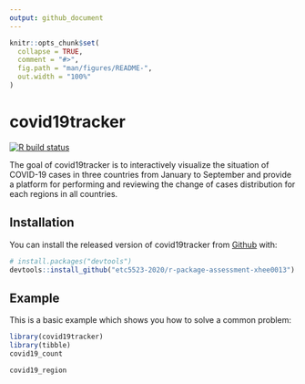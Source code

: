 ```yaml
---
output: github_document
---
```


<!-- README.md is generated from README.Rmd. Please edit that file -->

```r
knitr::opts_chunk$set(
  collapse = TRUE,
  comment = "#>",
  fig.path = "man/figures/README-",
  out.width = "100%"
)
```

# covid19tracker

<!-- badges: start -->
[![R build status](https://github.com/etc5523-2020/r-package-assessment-xhee0013/workflows/R-CMD-check/badge.svg)](https://github.com/etc5523-2020/r-package-assessment-xhee0013/actions)
<!-- badges: end -->

The goal of covid19tracker is to interactively visualize the situation of COVID-19 cases in three countries from January to September and provide a platform for performing and reviewing the change of cases distribution for each regions in all countries.

## Installation

You can install the released version of covid19tracker from [Github](https://github.com/etc5523-2020/r-package-assessment-xhee0013) with:

``` r
# install.packages("devtools")
devtools::install_github("etc5523-2020/r-package-assessment-xhee0013")
```
## Example

This is a basic example which shows you how to solve a common problem:

```r
library(covid19tracker)
library(tibble)
covid19_count
```
```r
covid19_region
```


<!-- What is special about using `README.Rmd` instead of just `README.md`? You can include R chunks like so: -->

<!-- ```{r cars} -->
<!-- summary(cars) -->
<!-- ``` -->

<!-- You'll still need to render `README.Rmd` regularly, to keep `README.md` up-to-date. -->

<!-- You can also embed plots, for example: -->

<!-- ```{r pressure, echo = FALSE} -->
<!-- plot(pressure) -->
<!-- ``` -->

<!-- In that case, don't forget to commit and push the resulting figure files, so they display on GitHub! -->
